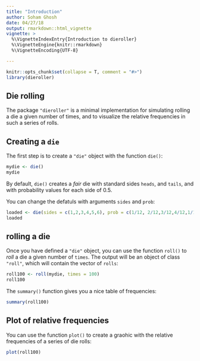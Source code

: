 ```yaml
---
title: "Introduction"
author: Soham Ghosh
date: 04/27/18
output: rmarkdown::html_vignette
vignette: >
  %\VignetteIndexEntry{Introduction to dieroller}
  %\VignetteEngine{knitr::rmarkdown}
  %\VignetteEncoding{UTF-8}

---
```


```r
knitr::opts_chunk$set(collapse = T, comment = "#>")
library(dieroller)
```

## Die rolling

The package `"dieroller"` is a minimal implementation for simulating rolling
a die a given number of times, and to visualize the relative frequencies
in such a series of rolls.


## Creating a `die`

The first step is to create a `"die"` object with the function `die()`:

```r
mydie <- die()
mydie
```

By default, `die()` creates a _fair_ die with standard sides `heads`, and 
`tails`, and with probability values for each side of 0.5.

You can change the defatuls with arguments `sides` and `prob`:

```r
loaded <- die(sides = c(1,2,3,4,5,6), prob = c(1/12, 2/12,3/12,4/12,1/12,1/12))
loaded
```


## rolling a die

Once you have defined a `"die"` object, you can use the function `roll()` to
_roll_ a die a given number of `times`. The output will be an object of class 
`"roll"`, which will contain the vector of `rolls`:

```r
roll100 <- roll(mydie, times = 100)
roll100
```

The `summary()` function gives you a nice table of frequencies:
```r
summary(roll100)
```


## Plot of relative frequencies

You can use the function `plot()` to create a graohic with the relative 
frequencies of a series of die rolls:

```r
plot(roll100)
```




